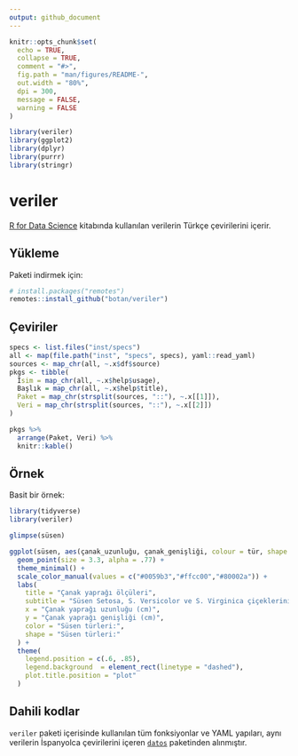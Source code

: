 ```yaml
---
output: github_document
---
```


<!-- README.md is generated from README.Rmd. Please edit that file -->

```r
knitr::opts_chunk$set(
  echo = TRUE,
  collapse = TRUE,
  comment = "#>",
  fig.path = "man/figures/README-",
  out.width = "80%",
  dpi = 300, 
  message = FALSE, 
  warning = FALSE
)

library(veriler)
library(ggplot2)
library(dplyr)
library(purrr)
library(stringr)
```

# veriler

<!-- badges: start -->

<!-- badges: end -->

[R for Data Science](<https://r4ds.had.co.nz/>) kitabında kullanılan verilerin Türkçe çevirilerini içerir.

## Yükleme

Paketi indirmek için:

```r
# install.packages("remotes")
remotes::install_github("botan/veriler")
```

## Çeviriler

```r
specs <- list.files("inst/specs")
all <- map(file.path("inst", "specs", specs), yaml::read_yaml)
sources <- map_chr(all, ~.x$df$source)
pkgs <- tibble(
  İsim = map_chr(all, ~.x$help$usage),
  Başlık = map_chr(all, ~.x$help$title),
  Paket = map_chr(strsplit(sources, "::"), ~.x[[1]]),
  Veri = map_chr(strsplit(sources, "::"), ~.x[[2]])
)

pkgs %>%
  arrange(Paket, Veri) %>%
  knitr::kable()
```

## Örnek

Basit bir örnek:

```r
library(tidyverse)
library(veriler)

glimpse(süsen)

ggplot(süsen, aes(çanak_uzunluğu, çanak_genişliği, colour = tür, shape = tür)) +
  geom_point(size = 3.3, alpha = .77) +
  theme_minimal() +
  scale_color_manual(values = c("#0059b3","#ffcc00","#80002a")) +
  labs(
    title = "Çanak yaprağı ölçüleri",
    subtitle = "Süsen Setosa, S. Versicolor ve S. Virginica çiçeklerinin çanak yaprağı uzunlukları ve genişlikleri",
    x = "Çanak yaprağı uzunluğu (cm)",
    y = "Çanak yaprağı genişliği (cm)",
    color = "Süsen türleri:",
    shape = "Süsen türleri:"
  ) +
  theme(
    legend.position = c(.6, .85),
    legend.background  = element_rect(linetype = "dashed"),
    plot.title.position = "plot"
  )
```

## Dahili kodlar

`veriler` paketi içerisinde kullanılan tüm fonksiyonlar ve YAML yapıları, aynı verilerin İspanyolca çevirilerini içeren [`datos`](<https://github.com/cienciadedatos/datos>) paketinden alınmıştır.

